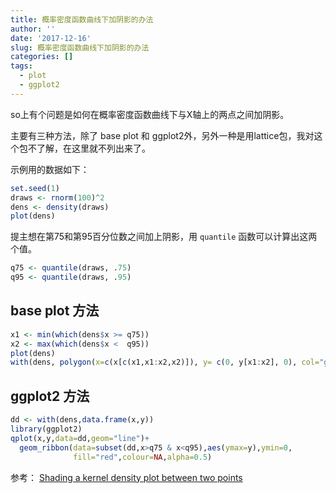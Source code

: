 ```yaml
---
title: 概率密度函数曲线下加阴影的办法
author: ''
date: '2017-12-16'
slug: 概率密度函数曲线下加阴影的办法
categories: []
tags:
  - plot
  - ggplot2
---
```


so上有个问题是如何在概率密度函数曲线下与X轴上的两点之间加阴影。

主要有三种方法，除了 base plot 和 ggplot2外，另外一种是用lattice包，我对这个包不了解，在这里就不列出来了。

示例用的数据如下：
```r
set.seed(1)
draws <- rnorm(100)^2
dens <- density(draws)
plot(dens)
```

提主想在第75和第95百分位数之间加上阴影，用 `quantile` 函数可以计算出这两个值。
```r
q75 <- quantile(draws, .75)
q95 <- quantile(draws, .95)
```


## base plot 方法
```r
x1 <- min(which(dens$x >= q75))  
x2 <- max(which(dens$x <  q95))
plot(dens)
with(dens, polygon(x=c(x[c(x1,x1:x2,x2)]), y= c(0, y[x1:x2], 0), col="gray"))
```


## ggplot2 方法
```r
dd <- with(dens,data.frame(x,y))
library(ggplot2)
qplot(x,y,data=dd,geom="line")+
  geom_ribbon(data=subset(dd,x>q75 & x<q95),aes(ymax=y),ymin=0,
              fill="red",colour=NA,alpha=0.5)
```

参考： [Shading a kernel density plot between two points](https://stackoverflow.com/questions/3494593/shading-a-kernel-density-plot-between-two-points)
